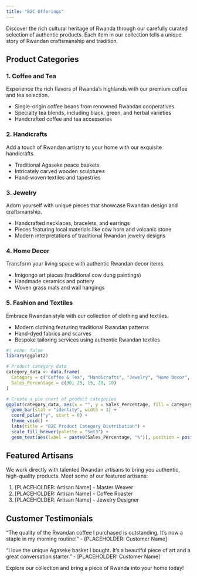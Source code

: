 ```yaml
---
title: "B2C Offerings"
---
```


Discover the rich cultural heritage of Rwanda through our carefully curated selection of authentic products. Each item in our collection tells a unique story of Rwandan craftsmanship and tradition.

## Product Categories

### 1. Coffee and Tea

Experience the rich flavors of Rwanda's highlands with our premium coffee and tea selection.

- Single-origin coffee beans from renowned Rwandan cooperatives
- Specialty tea blends, including black, green, and herbal varieties
- Handcrafted coffee and tea accessories

### 2. Handicrafts

Add a touch of Rwandan artistry to your home with our exquisite handicrafts.

- Traditional Agaseke peace baskets
- Intricately carved wooden sculptures
- Hand-woven textiles and tapestries

### 3. Jewelry

Adorn yourself with unique pieces that showcase Rwandan design and craftsmanship.

- Handcrafted necklaces, bracelets, and earrings
- Pieces featuring local materials like cow horn and volcanic stone
- Modern interpretations of traditional Rwandan jewelry designs

### 4. Home Decor

Transform your living space with authentic Rwandan decor items.

- Imigongo art pieces (traditional cow dung paintings)
- Handmade ceramics and pottery
- Woven grass mats and wall hangings

### 5. Fashion and Textiles

Embrace Rwandan style with our collection of clothing and textiles.

- Modern clothing featuring traditional Rwandan patterns
- Hand-dyed fabrics and scarves
- Bespoke tailoring services using authentic Rwandan textiles

```r
#| echo: false
library(ggplot2)

# Product category data
category_data <- data.frame(
  Category = c("Coffee & Tea", "Handicrafts", "Jewelry", "Home Decor", "Fashion"),
  Sales_Percentage = c(30, 25, 15, 20, 10)
)

# Create a pie chart of product categories
ggplot(category_data, aes(x = "", y = Sales_Percentage, fill = Category)) +
  geom_bar(stat = "identity", width = 1) +
  coord_polar("y", start = 0) +
  theme_void() +
  labs(title = "B2C Product Category Distribution") +
  scale_fill_brewer(palette = "Set3") +
  geom_text(aes(label = paste0(Sales_Percentage, "%")), position = position_stack(vjust = 0.5))
```

## Featured Artisans

We work directly with talented Rwandan artisans to bring you authentic, high-quality products. Meet some of our featured artisans:

1. [PLACEHOLDER: Artisan Name] - Master Weaver
2. [PLACEHOLDER: Artisan Name] - Coffee Roaster
3. [PLACEHOLDER: Artisan Name] - Jewelry Designer

## Customer Testimonials

"The quality of the Rwandan coffee I purchased is outstanding. It's now a staple in my morning routine!" - [PLACEHOLDER: Customer Name]

"I love the unique Agaseke basket I bought. It's a beautiful piece of art and a great conversation starter." - [PLACEHOLDER: Customer Name]

Explore our collection and bring a piece of Rwanda into your home today!

